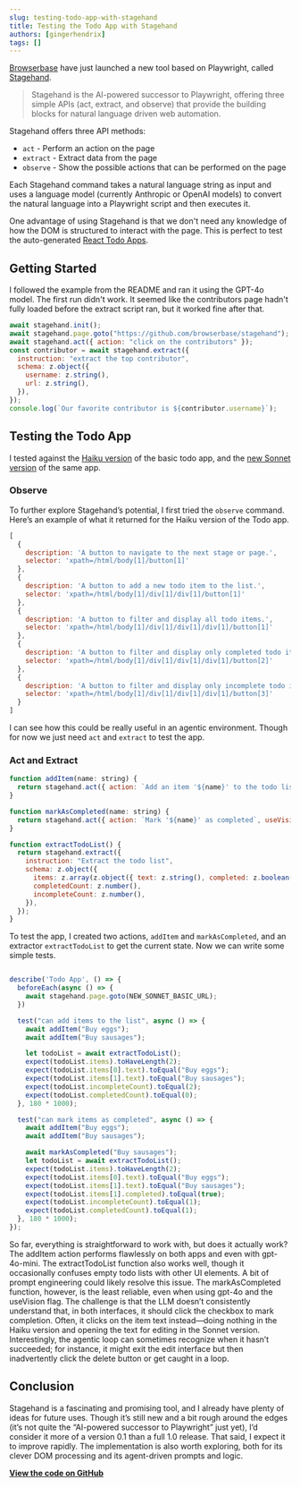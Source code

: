 ```yaml
---
slug: testing-todo-app-with-stagehand
title: Testing the Todo App with Stagehand
authors: [gingerhendrix]
tags: []
---
```


[Browserbase](https://www.browserbase.com/) have just launched a new tool based on Playwright, called [Stagehand](https://github.com/browserbase/stagehand).

> Stagehand is the AI-powered successor to Playwright, offering three simple APIs (act, extract, and observe) that provide the building blocks for natural language driven web automation.

Stagehand offers three API methods:
- `act` - Perform an action on the page
- `extract` - Extract data from the page
- `observe` - Show the possible actions that can be performed on the page

Each Stagehand command takes a natural language string as input and uses a language model (currently Anthropic or OpenAI models) to convert the natural language into a Playwright script and then executes it.

One advantage of using Stagehand is that we don't need any knowledge of how the DOM is structured to interact with the page. This is perfect to test the auto-generated [React Todo Apps](/blog/introducing-react-todo).

<!--truncate-->

## Getting Started

I followed the example from the README and ran it using the GPT-4o model.  The first run didn't work. It seemed like the contributors page hadn't fully loaded before the extract script ran, but it worked fine after that.

```js
await stagehand.init();
await stagehand.page.goto("https://github.com/browserbase/stagehand");
await stagehand.act({ action: "click on the contributors" });
const contributor = await stagehand.extract({
  instruction: "extract the top contributor",
  schema: z.object({
    username: z.string(),
    url: z.string(),
  }),
});
console.log(`Our favorite contributor is ${contributor.username}`);
```


## Testing the Todo App

I tested against the [Haiku version](https://autocode2.github.io/autocode-examples/examples/example-todo/blog/2024-08-01-introducing-react-todo/no_context/fixed_haiku/) of the basic todo app, and the [new Sonnet version](https://autocode2.github.io/autocode-examples/examples/example-todo/blog/2024-10-24-new-sonnet/basic/sonnet-v2/) of the same app.

### Observe

To further explore Stagehand’s potential, I first tried the `observe` command. Here’s an example of what it returned for the Haiku version of the Todo app.

```js
[
  {
    description: 'A button to navigate to the next stage or page.',
    selector: 'xpath=/html/body[1]/button[1]'
  },
  {
    description: 'A button to add a new todo item to the list.',
    selector: 'xpath=/html/body[1]/div[1]/div[1]/button[1]'
  },
  {
    description: 'A button to filter and display all todo items.',
    selector: 'xpath=/html/body[1]/div[1]/div[1]/div[1]/button[1]'
  },
  {
    description: 'A button to filter and display only completed todo items.',
    selector: 'xpath=/html/body[1]/div[1]/div[1]/div[1]/button[2]'
  },
  {
    description: 'A button to filter and display only incomplete todo items.',
    selector: 'xpath=/html/body[1]/div[1]/div[1]/div[1]/button[3]'
  }
]
```

I can see how this could be really useful in an agentic environment. Though for now we just need `act` and `extract` to test the app.

### Act and Extract

```js
function addItem(name: string) {
  return stagehand.act({ action: `Add an item '${name}' to the todo list` });
}

function markAsCompleted(name: string) {
  return stagehand.act({ action: `Mark '${name}' as completed`, useVision: true });
}

function extractTodoList() {
  return stagehand.extract({
    instruction: "Extract the todo list",
    schema: z.object({
      items: z.array(z.object({ text: z.string(), completed: z.boolean() })),
      completedCount: z.number(),
      incompleteCount: z.number(),
    }),
  });
}
```

To test the app, I created two actions, `addItem` and `markAsCompleted`, and an extractor `extractTodoList` to get the current state. Now we can write some simple tests.

```js

describe('Todo App', () => {
  beforeEach(async () => {
    await stagehand.page.goto(NEW_SONNET_BASIC_URL);
  })

  test("can add items to the list", async () => {
    await addItem("Buy eggs");
    await addItem("Buy sausages");

    let todoList = await extractTodoList();
    expect(todoList.items).toHaveLength(2);
    expect(todoList.items[0].text).toEqual("Buy eggs");
    expect(todoList.items[1].text).toEqual("Buy sausages");
    expect(todoList.incompleteCount).toEqual(2);
    expect(todoList.completedCount).toEqual(0);
  }, 180 * 1000);

  test("can mark items as completed", async () => {
    await addItem("Buy eggs");
    await addItem("Buy sausages");

    await markAsCompleted("Buy sausages");
    let todoList = await extractTodoList();
    expect(todoList.items).toHaveLength(2);
    expect(todoList.items[0].text).toEqual("Buy eggs");
    expect(todoList.items[1].text).toEqual("Buy sausages");
    expect(todoList.items[1].completed).toEqual(true);
    expect(todoList.incompleteCount).toEqual(1);
    expect(todoList.completedCount).toEqual(1);
  }, 180 * 1000);
});
```

So far, everything is straightforward to work with, but does it actually work? The addItem action performs flawlessly on both apps and even with gpt-4o-mini. The extractTodoList function also works well, though it occasionally confuses empty todo lists with other UI elements. A bit of prompt engineering could likely resolve this issue. The markAsCompleted function, however, is the least reliable, even when using gpt-4o and the useVision flag. The challenge is that the LLM doesn’t consistently understand that, in both interfaces, it should click the checkbox to mark completion. Often, it clicks on the item text instead—doing nothing in the Haiku version and opening the text for editing in the Sonnet version. Interestingly, the agentic loop can sometimes recognize when it hasn’t succeeded; for instance, it might exit the edit interface but then inadvertently click the delete button or get caught in a loop.

## Conclusion

Stagehand is a fascinating and promising tool, and I already have plenty of ideas for future uses. Though it’s still new and a bit rough around the edges (it’s not quite the “AI-powered successor to Playwright” just yet), I’d consider it more of a version 0.1 than a full 1.0 release. That said, I expect it to improve rapidly. The implementation is also worth exploring, both for its clever DOM processing and its agent-driven prompts and logic.

**[View the code on GitHub](https://github.com/autocode2/stagehand-todo-evaluator)**
